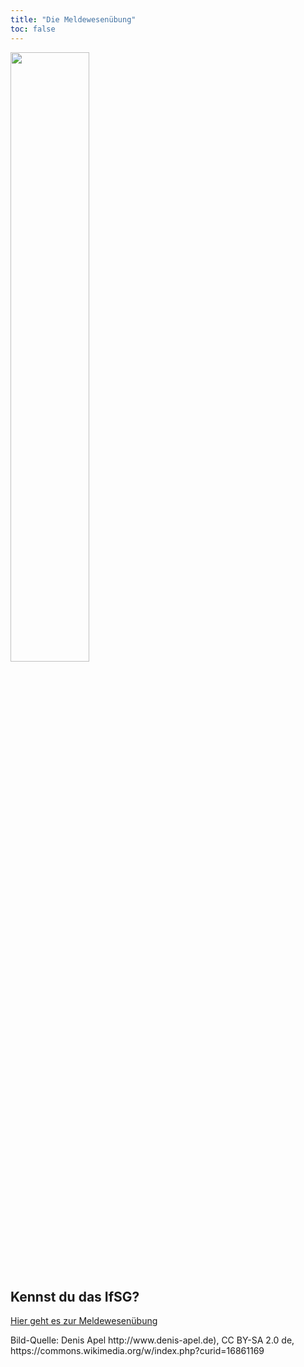 ```yaml
---
title: "Die Meldewesenübung"
toc: false
---
```


![](images/funkgeraet.jpg){width=50%}

::: {.callout-tip}
## Kennst du das IfSG?

[Hier geht es zur Meldewesenübung](https://jakobschumacher.github.io/presentations/2023/01/30/meldewesenuebung.html#1)
:::


::: {.size:6pt}
Bild-Quelle: Denis Apel http://www.denis-apel.de), CC BY-SA 2.0 de, https://commons.wikimedia.org/w/index.php?curid=16861169
:::

